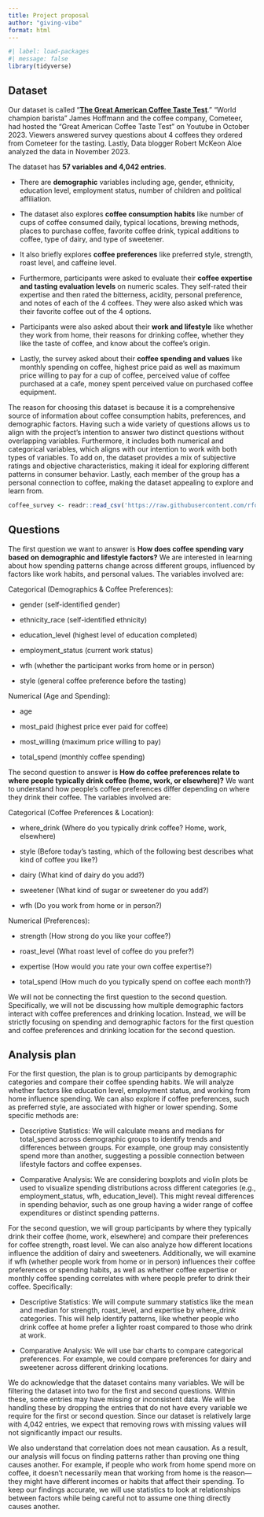 ```yaml
---
title: Project proposal
author: "giving-vibe"
format: html
---
```


```r
#| label: load-packages
#| message: false
library(tidyverse)
```

## Dataset

Our dataset is called “[**The Great American Coffee Taste Test**](https://github.com/rfordatascience/tidytuesday/tree/main/data/2024/2024-05-14#the-great-american-coffee-taste-test).” “World champion barista” James Hoffmann and the coffee company, Cometeer, had hosted the “Great American Coffee Taste Test” on Youtube in October 2023. Viewers answered survey questions about 4 coffees they ordered from Cometeer for the tasting. Lastly, Data blogger Robert McKeon Aloe analyzed the data in November 2023.

The dataset has **57 variables and 4,042 entries**. 

-   There are **demographic** variables including age, gender, ethnicity, education level, employment status, number of children and political affiliation. 

-   The dataset also explores **coffee consumption habits** like number of cups of coffee consumed daily, typical locations, brewing methods, places to purchase coffee, favorite coffee drink, typical additions to coffee, type of dairy, and type of sweetener.

-   It also briefly explores **coffee preferences** like preferred style, strength, roast level, and caffeine level.

-   Furthermore, participants were asked to evaluate their **coffee expertise and tasting evaluation levels** on numeric scales. They self-rated their expertise and then rated the bitterness, acidity, personal preference, and notes of each of the 4 coffees. They were also asked which was their favorite coffee out of the 4 options.

-   Participants were also asked about their **work and lifestyle** like whether they work from home, their reasons for drinking coffee, whether they like the taste of coffee, and know about the coffee's origin.

-   Lastly, the survey asked about their **coffee spending and values** like monthly spending on coffee, highest price paid as well as maximum price willing to pay for a cup of coffee, perceived value of coffee purchased at a cafe, money spent perceived value on purchased coffee equipment.

The reason for choosing this dataset is because it is a comprehensive source of information about coffee consumption habits, preferences, and demographic factors. Having such a wide variety of questions allows us to align with the project’s intention to answer two distinct questions without overlapping variables. Furthermore, it includes both numerical and categorical variables, which aligns with our intention to work with both types of variables. To add on, the dataset provides a mix of subjective ratings and objective characteristics, making it ideal for exploring different patterns in consumer behavior. Lastly, each member of the group has a personal connection to coffee, making the dataset appealing to explore and learn from.

```r
coffee_survey <- readr::read_csv('https://raw.githubusercontent.com/rfordatascience/tidytuesday/main/data/2024/2024-05-14/coffee_survey.csv')
```

## Questions

The first question we want to answer is **How does coffee spending vary based on demographic and lifestyle factors?** We are interested in learning about how spending patterns change across different groups, influenced by factors like work habits, and personal values. The variables involved are:

Categorical (Demographics & Coffee Preferences):

-   gender (self-identified gender)

-   ethnicity_race (self-identified ethnicity)

-   education_level (highest level of education completed)

-   employment_status (current work status)

-   wfh (whether the participant works from home or in person)

-   style (general coffee preference before the tasting)

Numerical (Age and Spending):

-   age

-   most_paid (highest price ever paid for coffee)

-   most_willing (maximum price willing to pay)

-   total_spend (monthly coffee spending)

The second question to answer is **How do coffee preferences relate to where people typically drink coffee (home, work, or elsewhere)?** We want to understand how people's coffee preferences differ depending on where they drink their coffee. The variables involved are:

Categorical (Coffee Preferences & Location):

-   where_drink (Where do you typically drink coffee? Home, work, elsewhere)

-   style (Before today's tasting, which of the following best describes what kind of coffee you like?)

-   dairy (What kind of dairy do you add?)

-   sweetener (What kind of sugar or sweetener do you add?)

-   wfh (Do you work from home or in person?)

Numerical (Preferences):

-   strength (How strong do you like your coffee?)

-   roast_level (What roast level of coffee do you prefer?)

-   expertise (How would you rate your own coffee expertise?)

-   total_spend (How much do you typically spend on coffee each month?)

We will not be connecting the first question to the second question. Specifically, we will not be discussing how multiple demographic factors interact with coffee preferences and drinking location. Instead, we will be strictly focusing on spending and demographic factors for the first question and coffee preferences and drinking location for the second question.

## Analysis plan

For the first question, the plan is to group participants by demographic categories and compare their coffee spending habits. We will analyze whether factors like education level, employment status, and working from home influence spending. We can also explore if coffee preferences, such as preferred style, are associated with higher or lower spending. Some specific methods are:

-   Descriptive Statistics: We will calculate means and medians for total_spend across demographic groups to identify trends and differences between groups. For example, one group may consistently spend more than another, suggesting a possible connection between lifestyle factors and coffee expenses.

-   Comparative Analysis: We are considering boxplots and violin plots be used to visualize spending distributions across different categories (e.g., employment_status, wfh, education_level). This might reveal differences in spending behavior, such as one group having a wider range of coffee expenditures or distinct spending patterns.

For the second question, we will group participants by where they typically drink their coffee (home, work, elsewhere) and compare their preferences for coffee strength, roast level. We can also analyze how different locations influence the addition of dairy and sweeteners. Additionally, we will examine if wfh (whether people work from home or in person) influences their coffee preferences or spending habits, as well as whether coffee expertise or monthly coffee spending correlates with where people prefer to drink their coffee. Specifically:

-   Descriptive Statistics: We will compute summary statistics like the mean and median for strength, roast_level, and expertise by where_drink categories. This will help identify patterns, like whether people who drink coffee at home prefer a lighter roast compared to those who drink at work.

-   Comparative Analysis: We will use bar charts to compare categorical preferences. For example, we could compare preferences for dairy and sweetener across different drinking locations.

We do acknowledge that the dataset contains many variables. We will be filtering the dataset into two for the first and second questions. Within these, some entries may have missing or inconsistent data. We will be handling these by dropping the entries that do not have every variable we require for the first or second question. Since our dataset is relatively large with 4,042 entries, we expect that removing rows with missing values will not significantly impact our results.

We also understand that correlation does not mean causation. As a result, our analysis will focus on finding patterns rather than proving one thing causes another. For example, if people who work from home spend more on coffee, it doesn’t necessarily mean that working from home is the reason—they might have different incomes or habits that affect their spending. To keep our findings accurate, we will use statistics to look at relationships between factors while being careful not to assume one thing directly causes another.
